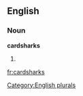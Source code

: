 
==English==

===Noun===
'''cardsharks'''

# {{plural of|[[cardshark]]}}

[[Category:English plurals]]

[[fr:cardsharks]]